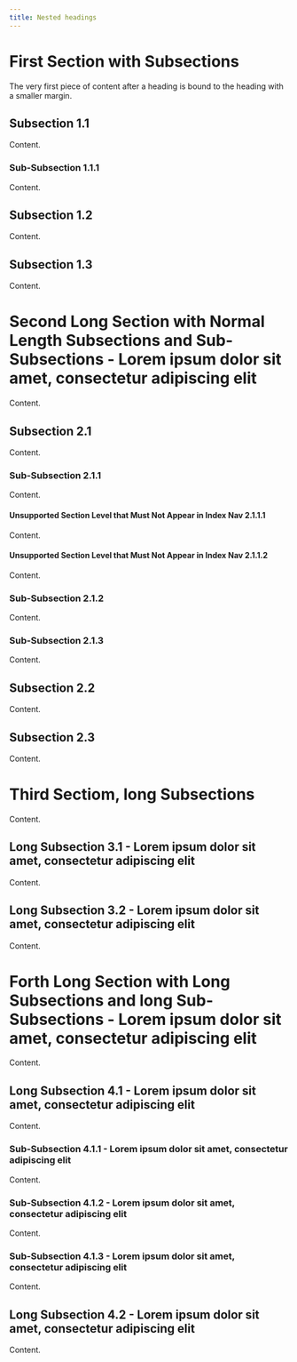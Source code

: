 ```yaml
---
title: Nested headings
---
```


# First Section with Subsections

The very first piece of content after a heading is bound to the heading with a smaller margin.

## Subsection 1.1

Content.

### Sub-Subsection 1.1.1

Content.

## Subsection 1.2

Content.

## Subsection 1.3

Content.

# Second Long Section with Normal Length Subsections and Sub-Subsections - Lorem ipsum dolor sit amet, consectetur adipiscing elit

Content.

## Subsection 2.1

Content.

### Sub-Subsection 2.1.1

Content.

#### Unsupported Section Level that Must Not Appear in Index Nav 2.1.1.1

Content.

#### Unsupported Section Level that Must Not Appear in Index Nav 2.1.1.2

Content.

### Sub-Subsection 2.1.2

Content.

### Sub-Subsection 2.1.3

Content.

## Subsection 2.2

Content.

## Subsection 2.3

Content.

# Third Sectiom, long Subsections

Content.

## Long Subsection 3.1 - Lorem ipsum dolor sit amet, consectetur adipiscing elit

Content.

## Long Subsection 3.2 - Lorem ipsum dolor sit amet, consectetur adipiscing elit

Content.

# Forth Long Section with Long Subsections and long Sub-Subsections - Lorem ipsum dolor sit amet, consectetur adipiscing elit

Content.

## Long Subsection 4.1 - Lorem ipsum dolor sit amet, consectetur adipiscing elit

Content.

### Sub-Subsection 4.1.1 - Lorem ipsum dolor sit amet, consectetur adipiscing elit

Content.

### Sub-Subsection 4.1.2 - Lorem ipsum dolor sit amet, consectetur adipiscing elit

Content.

### Sub-Subsection 4.1.3 - Lorem ipsum dolor sit amet, consectetur adipiscing elit

Content.

## Long Subsection 4.2 - Lorem ipsum dolor sit amet, consectetur adipiscing elit

Content.
